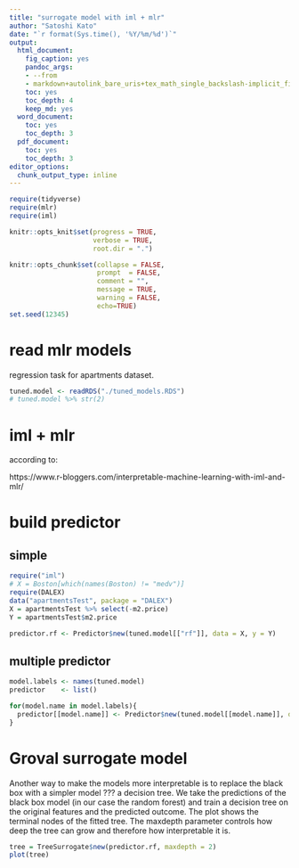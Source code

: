 ```yaml
---
title: "surrogate model with iml + mlr"
author: "Satoshi Kato"
date: "`r format(Sys.time(), '%Y/%m/%d')`"
output:
  html_document:
    fig_caption: yes
    pandoc_args:
    - --from
    - markdown+autolink_bare_uris+tex_math_single_backslash-implicit_figures
    toc: yes
    toc_depth: 4
    keep_md: yes
  word_document:
    toc: yes
    toc_depth: 3
  pdf_document:
    toc: yes
    toc_depth: 3
editor_options: 
  chunk_output_type: inline
---
```


```r
require(tidyverse)
require(mlr)
require(iml)

knitr::opts_knit$set(progress = TRUE, 
                     verbose = TRUE, 
                     root.dir = ".")

knitr::opts_chunk$set(collapse = FALSE, 
                      prompt  = FALSE,
                      comment = "", 
                      message = TRUE, 
                      warning = FALSE, 
                      echo=TRUE)
set.seed(12345)
```

# read mlr models

regression task for apartments dataset.

```r
tuned.model <- readRDS("./tuned_models.RDS")
# tuned.model %>% str(2)

```


# iml + mlr

according to:

https://www.r-bloggers.com/interpretable-machine-learning-with-iml-and-mlr/


# build predictor

## simple

```r
require("iml")
# X = Boston[which(names(Boston) != "medv")]
require(DALEX)
data("apartmentsTest", package = "DALEX")
X = apartmentsTest %>% select(-m2.price)
Y = apartmentsTest$m2.price

predictor.rf <- Predictor$new(tuned.model[["rf"]], data = X, y = Y)
```


## multiple predictor

```r
model.labels <- names(tuned.model)
predictor    <- list()

for(model.name in model.labels){
  predictor[[model.name]] <- Predictor$new(tuned.model[[model.name]], data = X, y = Y)
}

```



# Groval surrogate model

Another way to make the models more interpretable is to replace the black box with a simpler model ??? a decision tree. We take the predictions of the black box model (in our case the random forest) and train a decision tree on the original features and the predicted outcome.
The plot shows the terminal nodes of the fitted tree.
The maxdepth parameter controls how deep the tree can grow and therefore how interpretable it is.


```r
tree = TreeSurrogate$new(predictor.rf, maxdepth = 2)
plot(tree)
```
